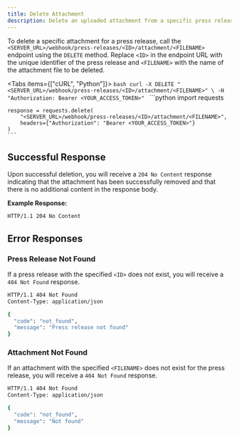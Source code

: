 ```yaml
---
title: Delete Attachment
description: Delete an uploaded attachment from a specific press release.
---
```



To delete a specific attachment for a press release, call the `<SERVER_URL>/webhook/press-releases/<ID>/attachment/<FILENAME>` endpoint using the `DELETE` method. Replace `<ID>` in the endpoint URL with the unique identifier of the press release and `<FILENAME>` with the name of the attachment file to be deleted.

<Tabs items={["cURL", "Python"]}>
  <Tab value="cURL">
    ```bash
    curl -X DELETE "<SERVER_URL>/webhook/press-releases/<ID>/attachment/<FILENAME>" \
      -H "Authorization: Bearer <YOUR_ACCESS_TOKEN>"
    ```
  </Tab>
  <Tab value="Python">
    ```python
    import requests

    response = requests.delete(
        "<SERVER_URL>/webhook/press-releases/<ID>/attachment/<FILENAME>",
        headers={"Authorization": "Bearer <YOUR_ACCESS_TOKEN>"}
    )
    ```
  </Tab>
</Tabs>

## Successful Response

Upon successful deletion, you will receive a `204 No Content` response indicating that the attachment has been successfully removed and that there is no additional content in the response body.

**Example Response:**

```bash
HTTP/1.1 204 No Content
```

## Error Responses

### Press Release Not Found

If a press release with the specified `<ID>` does not exist, you will receive a `404 Not Found` response.

```bash
HTTP/1.1 404 Not Found
Content-Type: application/json

{
  "code": "not_found",
  "message": "Press release not found"
}
```

### Attachment Not Found

If an attachment with the specified `<FILENAME>` does not exist for the press release, you will receive a `404 Not Found` response.

```bash
HTTP/1.1 404 Not Found
Content-Type: application/json

{
  "code": "not_found",
  "message": "Not found"
}
```

